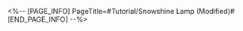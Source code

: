 <%-- [PAGE_INFO]
PageTitle=#Tutorial/Snowshine Lamp (Modified)#
[END_PAGE_INFO] --%>
{{Tutorial
|sort      = 603601
|title     = Snowshine Lamp (Modified)
|subtitle  = 
|type      = Adventure
|about     = 
|image1    = Tutorial Snowshine Lamp (Modified) 1.png{{subst:void|<!--$UPLOAD:<<SpriteOutput/TutorialPic/TutorialPage_603601.png>-<Tutorial Snowshine Lamp (Modified) 1.png>-<Tutorial Files>>-->}}
|text1     = In the Corridor of Fading Echoes's Victory Zone, Trailblazers need to use the flame-transference feature of the modified lamps and ignite all lamps bearing the {{Color|h|nobold=1|marks}}
|image2    = Tutorial Snowshine Lamp (Modified) 2.png{{subst:void|<!--$UPLOAD:<<SpriteOutput/TutorialPic/TutorialPage_603602.png>-<Tutorial Snowshine Lamp (Modified) 2.png>-<Tutorial Files>>-->}}
|text2     = When a lamp is ignited, it will create a {{Color|h|nobold=1|a spherical thermal area}} that can {{Color|h|nobold=1|ignite all other unlit lamps}} within its boundaries
|image3    = Tutorial Snowshine Lamp (Modified) 3.png{{subst:void|<!--$UPLOAD:<<SpriteOutput/TutorialPic/TutorialPage_603603.png>-<Tutorial Snowshine Lamp (Modified) 3.png>-<Tutorial Files>>-->}}
|text3     = You can push the Snowshine Lamps and place them atop the armory boxes within the gameplay area to ignite the other lamps that remain {{Color|h|nobold=1|out of reach}} and complete the challenge goal
}}